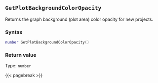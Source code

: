 ## `GetPlotBackgroundColorOpacity`

Returns the graph background (plot area) color opacity for new projects.

### Syntax {-}

``` .lua
number GetPlotBackgroundColorOpacity()
```


### Return value {-}

Type: `number`


{{< pagebreak >}}